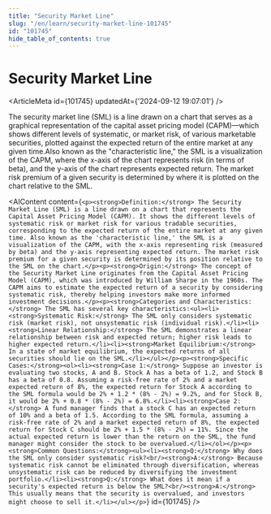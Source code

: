 ```yaml
---
title: "Security Market Line"
slug: "/en/learn/security-market-line-101745"
id: "101745"
hide_table_of_contents: true
---
```



# Security Market Line

<ArticleMeta id={101745} updatedAt={'2024-09-12 19:07:01'} />
<div className='border-solid border-b border-t-0 my-4 border-[var(--ifm-color-gray-300)]' />

The security market line (SML) is a line drawn on a chart that serves as a graphical representation of the capital asset pricing model (CAPM)—which shows different levels of systematic, or market risk, of various marketable securities, plotted against the expected return of the entire market at any given time.Also known as the "characteristic line," the SML is a visualization of the CAPM, where the x-axis of the chart represents risk (in terms of beta), and the y-axis of the chart represents expected return. The market risk premium of a given security is determined by where it is plotted on the chart relative to the SML.

<AIContent content={`<p><strong>Definition:</strong> The Security Market Line (SML) is a line drawn on a chart that represents the Capital Asset Pricing Model (CAPM). It shows the different levels of systematic risk or market risk for various tradable securities, corresponding to the expected return of the entire market at any given time. Also known as the 'characteristic line,' the SML is a visualization of the CAPM, with the x-axis representing risk (measured by beta) and the y-axis representing expected return. The market risk premium for a given security is determined by its position relative to the SML on the chart.</p><p><strong>Origin:</strong> The concept of the Security Market Line originates from the Capital Asset Pricing Model (CAPM), which was introduced by William Sharpe in the 1960s. The CAPM aims to estimate the expected return of a security by considering systematic risk, thereby helping investors make more informed investment decisions.</p><p><strong>Categories and Characteristics:</strong> The SML has several key characteristics:<ul><li><strong>Systematic Risk:</strong> The SML only considers systematic risk (market risk), not unsystematic risk (individual risk).</li><li><strong>Linear Relationship:</strong> The SML demonstrates a linear relationship between risk and expected return; higher risk leads to higher expected return.</li><li><strong>Market Equilibrium:</strong> In a state of market equilibrium, the expected returns of all securities should lie on the SML.</li></ul></p><p><strong>Specific Cases:</strong><ol><li><strong>Case 1:</strong> Suppose an investor is evaluating two stocks, A and B. Stock A has a beta of 1.2, and Stock B has a beta of 0.8. Assuming a risk-free rate of 2% and a market expected return of 8%, the expected return for Stock A according to the SML formula would be 2% + 1.2 * (8% - 2%) = 9.2%, and for Stock B, it would be 2% + 0.8 * (8% - 2%) = 6.8%.</li><li><strong>Case 2:</strong> A fund manager finds that a stock C has an expected return of 10% and a beta of 1.5. According to the SML formula, assuming a risk-free rate of 2% and a market expected return of 8%, the expected return for Stock C should be 2% + 1.5 * (8% - 2%) = 11%. Since the actual expected return is lower than the return on the SML, the fund manager might consider the stock to be overvalued.</li></ol></p><p><strong>Common Questions:</strong><ul><li><strong>Q:</strong> Why does the SML only consider systematic risk?<br/><strong>A:</strong> Because systematic risk cannot be eliminated through diversification, whereas unsystematic risk can be reduced by diversifying the investment portfolio.</li><li><strong>Q:</strong> What does it mean if a security's expected return is below the SML?<br/><strong>A:</strong> This usually means that the security is overvalued, and investors might choose to sell it.</li></ul></p>`} id={101745} />
